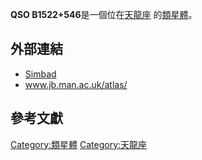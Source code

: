 {{Galaxy
  | name = [[QSO|QSO]] B1522+546
  | image =
  | epoch = [[J2000|J2000]]
  | ra = {{RA|15|24|05.6}}<ref name="ned">{{cite web
  | title=NASA/IPAC Extragalactic Database
  | work=Results for QSO B1522+546
  | url=http://nedwww.ipac.caltech.edu/
  | accessdate=2006-10-26
  | archive-date=2011-05-14
  | archive-url=https://web.archive.org/web/20110514100451/http://nedwww.ipac.caltech.edu/
  | dead-url=no
  }}</ref>
  | dec = {{DEC|+54|28|18.4}}<ref name="ned" />
  | constellation name = [[天龍座|天龍座]]
  | z = 0.192 ± 0.0 [[kilometer|km]]/[[second|s]]<ref name="ned" />
  | type =
<ref name="ned" />
  | dist_ly = 974.56608 [[ly|ly]] (298.8 [[kpc|kpc]]) 
  | appmag_v = 18.07
  | size_v = 
  | notes = First quasar discovered
  | names = [[DA|DA]] 383 , [[LEDA|LEDA]] 2817605 , [[3C星表|3C]] 319 , [[4C|4C]] 54.34 
}}
'''QSO B1522+546 '''是一個位在[[天龍座|天龍座]] 的[[類星體|類星體]]。
== 外部連結 ==

* [http://simbad.u-strasbg.fr/simbad/sim-id?protocol=html&Ident=QSO+B1522%2B546&NbIdent=1&Radius=2&Radius.unit=arcmin&submit=submit+id Simbad]
* [http://www.jb.man.ac.uk/atlas/object/3C319.html www.jb.man.ac.uk/atlas/]{{Wayback|url=http://www.jb.man.ac.uk/atlas/object/3C319.html |date=20080508233233 }}
== 參考文獻 ==

{{reflist}}

{{類星體小作品}}

[[Category:類星體|Category:類星體]]
[[Category:天龍座|Category:天龍座]]
